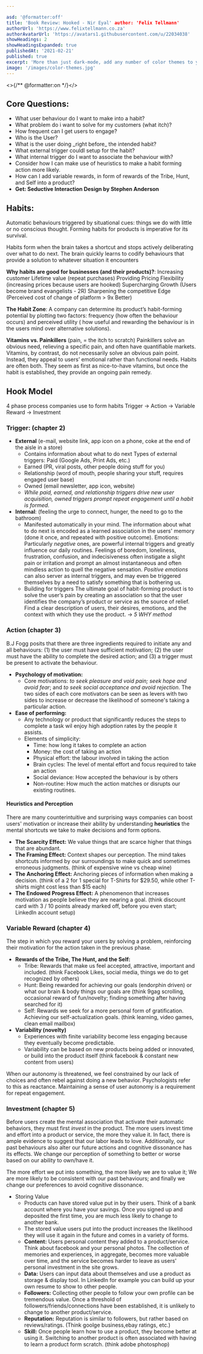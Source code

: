 ```yaml
---

asd: '@formatter:off'
title: 'Book Review: Hooked - Nir Eyal' author: 'Felix Tellmann'
authorUrl: 'https://www.felixtellmann.co.za'
authorAvatarUrl: 'https://avatars1.githubusercontent.com/u/22034038'
showHeadings: 2
showHeadingsExpanded: true 
publishedAt: '2021-02-21' 
published: true
excerpt: 'More than just dark-mode, add any number of color themes to your React site.'
image: '/images/color-themes.jpg'
---
```

<>{/** @formatter:on */}</>

## Core Questions:

<InfoBlock type="question">
<ul>
<li>What user behaviour do I want to make into a habit? </li>
<li>What problem do i want to solve for my customers (what itch)?</li>
<li>How frequent can I get users to engage? </li>
<li>Who is the User? </li>
<li>What is the user doing _right before_ the intended habit? </li>
<li>What external trigger couldI setup for the habit? </li>
<li>What internal trigger do I want to associate the behaviour with?</li>
<li>Consider how I can make use of heuristics to make a habit forming action more 
likely.</li>
<li>How can I add variable rewards, in form of rewards of the Tribe, Hunt, and Self 
into a product?</li>
<li><strong>Get: Seductive Interaction Design by Stephen Anderson</strong></li>
</ul>
</InfoBlock>

## Habits:

Automatic behaviours triggered by situational cues: things we do with little or no
conscious thought. Forming habits for products is imperative for its survival.

Habits form when the brain takes a shortcut and stops actively deliberating over what to
do next. The brain quickly learns to codify behaviours that provide a solution to whatever
situation it encounters

**Why habits are good for businesses (and their products)?**:
Increasing customer Lifetime value (repeat purchases)
Providing Pricing Flexibility (increasing prices because users are hooked)
Supercharging Growth (Users become brand evangelists - 2R)
Sharpening the competitive Edge (Perceived cost of change of platform > 9x Better)

**The Habit Zone**: A company can determine its product’s habit-forming potential by
plotting two factors: frequency (how often the behaviour occurs) and perceived utility (
how useful and rewarding the behaviour is in the users mind over alternative solutions).

**Vitamins vs. Painkillers** (pain, = the itch to scratch)
Painkillers solve an obvious need, relieving a specific pain, and often have quantifiable
markets. Vitamins, by contrast, do not necessarily solve an obvious pain point. Instead,
they appeal to users’ emotional rather than functional needs. Habits are often both. They
seem as first as nice-to-have vitamins, but once the habit is established, they provide an
ongoing pain remedy.

## Hook Model

4 phase process companies use to form habits Trigger -> Action -> Variable Reward ->
Investment

### Trigger:  (chapter 2)

- **External** (e-mail, website link, app icon on a phone, coke at the end of the aisle in
  a store)
    - Contains information about what to do next Types of external triggers: Paid
      (Google Ads, Print Ads, etc.)
    - Earned (PR, viral posts, other people doing stuff for you)
    - Relationship (word of mouth, people sharing your stuff, requires engaged user base)
    - Owned (email newsletter, app icon, website)
    - _While paid, earned, and relationship triggers drive new user acquisition, owned
      triggers prompt repeat engagement until a habit is formed._
- **Internal**: (feeling the urge to connect, hunger, the need to go to the bathroom)
    - Manifested automatically in your mind. The information about what to do next is
      encoded as a learned association in the users' memory (done it once, and repeated
      with positive outcome). Emotions: Particularly _negative_ ones, are powerful
      internal triggers and greatly influence our daily routines. Feelings of boredom,
      loneliness, frustration, confusion, and indecisiveness often instigate a slight pain
      or irritation and prompt an almost instantaneous and often mindless action to quell
      the negative sensation. _Positive emotions_ can also server as internal triggers,
      and may even be triggered themselves by a need to satisfy something that is
      bothering us.
    - Building for triggers The ultimate goal of habit-forming product is to solve the
      user’s pain by creating an association so that the user identifies the company’s
      product or service as the source of relief. Find a clear description of users, their
      desires, emotions, and the context with which they use the product. -> _5 WHY
      method_

### Action (chapter 3)

B.J Fogg posits that there are three ingredients required to initiate any and all
behaviours: (1) the user must have sufficient motivation; (2) the user must have the
ability to complete the desired action; and (3) a trigger must be present to activate the
behaviour.

- **Psychology of motivation:**
    - Core motivations: _to seek pleasure and void pain;_ _seek hope and avoid fear_;
      and _to seek social acceptance and avoid rejection_. The two sides of each core
      motivators can be seen as levers with two sides to increase or decrease the
      likelihood of someone's taking a particular action.
- **Ease of performing:**
    - Any technology or product that significantly reduces the steps to complete a task
      wil enjoy high adoption rates by the people it assists.
    - Elements of simplicity:
        - Time: how long it takes to complete an action
        - Money: the cost of taking an action
        - Physical effort: the labour involved in taking the action
        - Brain cycles: The level of mental effort and focus required to take an action
        - Social deviance: How accepted the behaviour is by others
        - Non-routine: How much the action matches or disrupts our existing routines.

#### Heuristics and Perception

There are many counterintuitive and surprising ways companies can boost users' motivation
or increase their ability by understanding **heuristics** the mental shortcuts we take to
make decisions and form options.

- **The Scarcity Effect:** We value things that are scarce higher that things that are
  abundant.
- **The Framing Effect:** Context shapes our perception. The mind takes shortcuts informed
  by our surroundings to make quick and sometimes erroneous judgments. (think of expensive
  wine vs cheap wine)
- **The Anchoring Effect:** Anchoring pieces of information when making a decision.
  (think of a 2 for 1 special for T-Shirts for $29.50, while other T-shirts might cost
  less than $15 each)
- **The Endowed Progress Effect:** A phenomenon that increases motivation as people
  believe they are nearing a goal. (think discount card with 3 / 10 points already marked
  off, before you even start; LinkedIn account setup)

### Variable Reward (chapter 4)

The step in which you reward your users by solving a problem, reinforcing their motivation
for the action taken in the previous phase.

- **Rewards of the Tribe, The Hunt, and the Self:**
    - Tribe:  Rewards that make us feel accepted, attractive, important and included.
      (think Facebook Likes, social media, things we do to get recognized by others)
    - Hunt: Being rewarded for achieving our goals (endorphin driven) or what our brain &
      body things our goals are (think 9gag scrolling, occasional reward of fun/novelty;
      finding something after having searched for it)
    - Self: Rewards we seek for a more personal form of gratification. Achieving our
      self-actualization goals. (think learning, video games, clean email mailbox)
- **Variability (novelty)**
    - Experiences with finite variability become less engaging because they eventually
      become predictable.
    - Variability can be based on new products being added or innovated, or build into the
      product itself (think facebook & constant new content from users)

When our autonomy is threatened, we feel constrained by our lack of choices and often
rebel against doing a new behavior. Psychologists refer to this as reactance. Maintaining
a sense of user autonomy is a requirement for repeat engagement.

### Investment (chapter 5)

Before users create the mental association that activate their automatic behaviors, they
must first _invest_ in the product. The more users invest time and effort into a product
or service, the more they value it. In fact, there is ample evidence to suggest that our
labor leads to love. Additionally, our past behaviours also alter our future actions and
cognitive dissonance has its effects. We change our perception of something to better or
worse based on our ability to own/have it.

The more effort we put into something, the more likely we are to value it; We are more
likely to be consistent with our past behaviours; and finally we change our preferences to
avoid cognitive dissonance.

- Storing Value
    - Products can have stored value put in by their users. Think of a bank account where
      you have your savings. Once you signed up and deposited the first time, you are much
      less likely to change to another bank.
    - The stored value users put into the product increases the likelihood they will use
      it again in the future and comes in a variety of forms.
    - **Content:** Users personal content they added to a product/service. Think about
      facebook and your personal photos. The collection of memories and experiences, in
      aggregate, becomes more valuable over time, and the service becomes harder to leave
      as users' personal investment in the site grows.
    - **Data:** Users can input data about themselves and use a product as storage &
      display tool. In LinkedIn for example you can build up your own resume to show to
      other people.
    - **Followers:** Collecting other people to follow your own profile can be tremendous
      value. Once a threshold of followers/friends/connections have been established, it
      is unlikely to change to another product/service.
    - **Reputation:** Reputation is similar to followers, but rather based on
      reviews/ratings. (Think goolge business,ebay ratings, etc.)
    - **Skill:** Once people learn how to use a product, they become better at using 
      it. Switching to another product is often associated with having to learn a 
      product form scratch. (think adobe photosphop)

